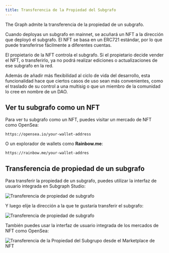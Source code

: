 ```yaml
---
title: Transferencia de la Propiedad del Subgrafo
---
```


The Graph admite la transferencia de la propiedad de un subgrafo.

Cuando deployas un subgrafo en mainnet, se acuñará un NFT a la dirección que deployó el subgrafo. El NFT se basa en un ERC721 estándar, por lo que puede transferirse fácilmente a diferentes cuentas.

El propietario de la NFT controla el subgrafo. Si el propietario decide vender el NFT, o transferirlo, ya no podrá realizar ediciones o actualizaciones de ese subgrafo en la red.

Además de añadir más flexibilidad al ciclo de vida del desarrollo, esta funcionalidad hace que ciertos casos de uso sean más convenientes, como el traslado de su control a una multisig o que un miembro de la comunidad lo cree en nombre de un DAO.

## Ver tu subgrafo como un NFT

Para ver tu subgrafo como un NFT, puedes visitar un mercado de NFT como OpenSea:

```
https://opensea.io/your-wallet-address
```

O un explorador de wallets como **Rainbow.me**:

```
https://rainbow.me/your-wallet-addres
```

## Transferencia de propiedad de un subgrafo

Para transferir la propiedad de un subgrafo, puedes utilizar la interfaz de usuario integrada en Subgraph Studio:

![Transferencia de propiedad de subgrafo](/img/subgraph-ownership-transfer-1.png)

Y luego elije la dirección a la que te gustaría transferir el subgrafo:

![Transferencia de propiedad de subgrafo](/img/subgraph-ownership-transfer-2.png)

También puedes usar la interfaz de usuario integrada de los mercados de NFT como OpenSea:

![Transferencia de la Propiedad del Subgrupo desde el Marketplace de NFT](/img/subgraph-ownership-transfer-nft-marketplace.png)
